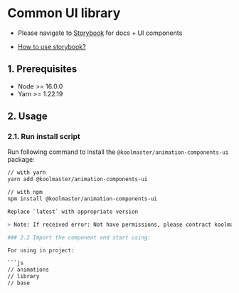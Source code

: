 
<Meta title="Overview/1. Introduce" />

# Common UI library

- Please navigate to [Storybook](https://ui-animation-components.netlify.app) for docs + UI components

- [How to use storybook?](https://storybook.js.org/docs/react/get-started/browse-stories)

## 1. Prerequisites

- Node >= 16.0.0
- Yarn >= 1.22.19

## 2. Usage

### 2.1. Run install script

Run following command to install the `@koolmaster/animation-components-ui` package:

```sh
// with yarn
yarn add @koolmaster/animation-components-ui
```
```sh
// with npm
npm install @koolmaster/animation-components-ui

Replace `latest` with appropriate version

> Note: If received error: Not have permissions, please contract koolmaster1408@gmail.com to get permission to `@koolmaster/animation-components-ui` repository

### 2.2 Import the component and start using:

For using in project:

```js
// animations
// library
// base
```

